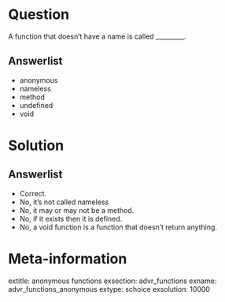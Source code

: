 Question
========

A function that doesn't have a name is called _________.

Answerlist
----------

* anonymous
* nameless
* method
* undefined
* void

Solution
========

Answerlist
----------

* Correct.
* No, it's not called nameless
* No, it may or may not be a method.
* No, if it exists then it is defined.
* No, a void function is a function that doesn't return anything.

Meta-information
================
extitle: anonymous functions
exsection: advr_functions
exname: advr_functions_anonymous
extype: schoice
exsolution: 10000
